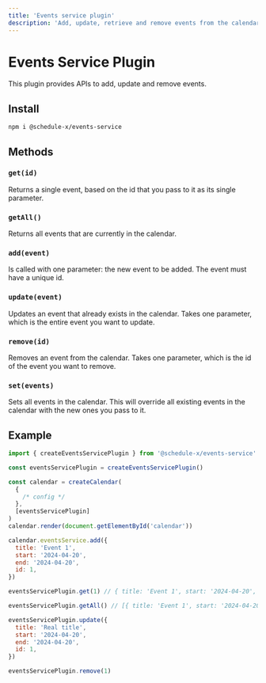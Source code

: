 ```yaml
---
title: 'Events service plugin'
description: 'Add, update, retrieve and remove events from the calendar.'
---
```


# Events Service Plugin

This plugin provides APIs to add, update and remove events.

## Install

```bash copy
npm i @schedule-x/events-service
```

## Methods

### `get(id)`

Returns a single event, based on the id that you pass to it as its single parameter.

### `getAll()`

Returns all events that are currently in the calendar.

### `add(event)`

Is called with one parameter: the new event to be added. The event must have a unique id.

### `update(event)`

Updates an event that already exists in the calendar. Takes one parameter, which is the entire event you want to update.

### `remove(id)`

Removes an event from the calendar. Takes one parameter, which is the id of the event you want to remove.

### `set(events)`

Sets all events in the calendar. This will override all existing events in the calendar with the new ones you pass to it.

## Example

```js
import { createEventsServicePlugin } from '@schedule-x/events-service'

const eventsServicePlugin = createEventsServicePlugin()

const calendar = createCalendar(
  {
    /* config */
  },
  [eventsServicePlugin]
)
calendar.render(document.getElementById('calendar'))

calendar.eventsService.add({
  title: 'Event 1',
  start: '2024-04-20',
  end: '2024-04-20',
  id: 1,
})

eventsServicePlugin.get(1) // { title: 'Event 1', start: '2024-04-20', end: '2024-04-20', id: 1 }

eventsServicePlugin.getAll() // [{ title: 'Event 1', start: '2024-04-20', end: '2024-04-20', id: 1 }]

eventsServicePlugin.update({
  title: 'Real title',
  start: '2024-04-20',
  end: '2024-04-20',
  id: 1,
})

eventsServicePlugin.remove(1)
```
